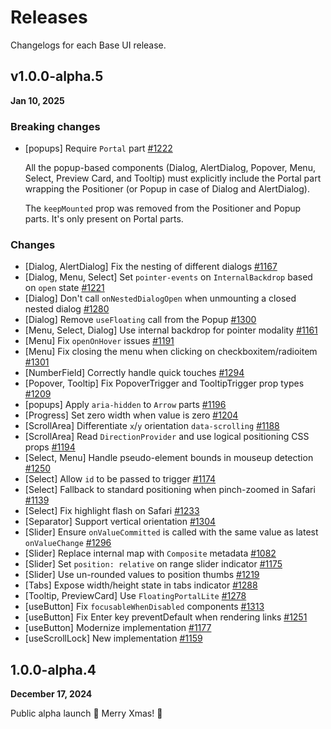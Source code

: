 # Releases

<Subtitle>Changelogs for each Base UI release.</Subtitle>
<Meta name="description" content="Changelogs for each Base UI release." />

## v1.0.0-alpha.5

**Jan 10, 2025**

### Breaking changes

- [popups] Require `Portal` part [#1222](https://github.com/mui/base-ui/pull/1222)

  All the popup-based components (Dialog, AlertDialog, Popover, Menu, Select, Preview Card, and Tooltip) must explicitly include the Portal part wrapping the Positioner (or Popup in case of Dialog and AlertDialog).

  The `keepMounted` prop was removed from the Positioner and Popup parts.
  It's only present on Portal parts.

### Changes

- [Dialog, AlertDialog] Fix the nesting of different dialogs [#1167](https://github.com/mui/base-ui/pull/1167)
- [Dialog, Menu, Select] Set `pointer-events` on `InternalBackdrop` based on `open` state [#1221](https://github.com/mui/base-ui/pull/1221)
- [Dialog] Don't call `onNestedDialogOpen` when unmounting a closed nested dialog [#1280](https://github.com/mui/base-ui/pull/1280)
- [Dialog] Remove `useFloating` call from the Popup [#1300](https://github.com/mui/base-ui/pull/1300)
- [Menu, Select, Dialog] Use internal backdrop for pointer modality [#1161](https://github.com/mui/base-ui/pull/1161)
- [Menu] Fix `openOnHover` issues [#1191](https://github.com/mui/base-ui/pull/1191)
- [Menu] Fix closing the menu when clicking on checkboxitem/radioitem [#1301](https://github.com/mui/base-ui/pull/1301)
- [NumberField] Correctly handle quick touches [#1294](https://github.com/mui/base-ui/pull/1294)
- [Popover, Tooltip] Fix PopoverTrigger and TooltipTrigger prop types [#1209](https://github.com/mui/base-ui/pull/1209)
- [popups] Apply `aria-hidden` to `Arrow` parts [#1196](https://github.com/mui/base-ui/pull/1196)
- [Progress] Set zero width when value is zero [#1204](https://github.com/mui/base-ui/pull/1204)
- [ScrollArea] Differentiate `x`/`y` orientation `data-scrolling` [#1188](https://github.com/mui/base-ui/pull/1188)
- [ScrollArea] Read `DirectionProvider` and use logical positioning CSS props [#1194](https://github.com/mui/base-ui/pull/1194)
- [Select, Menu] Handle pseudo-element bounds in mouseup detection [#1250](https://github.com/mui/base-ui/pull/1250)
- [Select] Allow `id` to be passed to trigger [#1174](https://github.com/mui/base-ui/pull/1174)
- [Select] Fallback to standard positioning when pinch-zoomed in Safari [#1139](https://github.com/mui/base-ui/pull/1139)
- [Select] Fix highlight flash on Safari [#1233](https://github.com/mui/base-ui/pull/1233)
- [Separator] Support vertical orientation [#1304](https://github.com/mui/base-ui/pull/1304)
- [Slider] Ensure `onValueCommitted` is called with the same value as latest `onValueChange` [#1296](https://github.com/mui/base-ui/pull/1296)
- [Slider] Replace internal map with `Composite` metadata [#1082](https://github.com/mui/base-ui/pull/1082)
- [Slider] Set `position: relative` on range slider indicator [#1175](https://github.com/mui/base-ui/pull/1175)
- [Slider] Use un-rounded values to position thumbs [#1219](https://github.com/mui/base-ui/pull/1219)
- [Tabs] Expose width/height state in tabs indicator [#1288](https://github.com/mui/base-ui/pull/1288)
- [Tooltip, PreviewCard] Use `FloatingPortalLite` [#1278](https://github.com/mui/base-ui/pull/1278)
- [useButton] Fix `focusableWhenDisabled` components [#1313](https://github.com/mui/base-ui/pull/1313)
- [useButton] Fix Enter key preventDefault when rendering links [#1251](https://github.com/mui/base-ui/pull/1251)
- [useButton] Modernize implementation [#1177](https://github.com/mui/base-ui/pull/1177)
- [useScrollLock] New implementation [#1159](https://github.com/mui/base-ui/pull/1159)

## 1.0.0-alpha.4

**December 17, 2024**

Public alpha launch 🐣 Merry Xmas! 🎁
